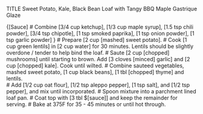 TITLE Sweet Potato, Kale, Black Bean Loaf with Tangy BBQ Maple Gastrique Glaze

{[Sauce]
# Combine [3/4 cup ketchup], [1/3 cup maple syrup], [1.5 tsp chili powder], [3/4 tsp chipotle], [1 tsp smoked paprika], [1 tsp onion powder], [1 tsp garlic powder]
}
# Prepare [2 cup [mashed] sweet potato].
# Cook [1 cup green lentils] in [2 cup water] for 30 minutes. Lentils should be slightly overdone / tender to help bind the loaf.
# Saute [2 cup [chopped] mushrooms] until starting to brown. Add [3 cloves [minced] garlic] and [2 cup [chopped] kale]. Cook until wilted.
# Combine sauteed vegetables, mashed sweet potato, [1 cup black beans], [1 tbl [chopped] thyme] and lentils.  
# Add [1/2 cup oat flour], [1/2 tsp aleppo pepper], [1 tsp salt], and [1/2 tsp pepper], and mix until incorporated.
# Spoon mixture into a parchment lined loaf pan.
# Coat top with [3 tbl $[sauce]] and keep the remainder for serving.
# Bake at 375F for 35 - 45 minutes or until hot through.



